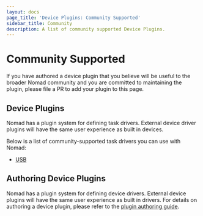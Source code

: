 ```yaml
---
layout: docs
page_title: 'Device Plugins: Community Supported'
sidebar_title: Community
description: A list of community supported Device Plugins.
---
```


# Community Supported

If you have authored a device plugin that you believe will be useful to the
broader Nomad community and you are committed to maintaining the plugin, please
file a PR to add your plugin to this page.

## Device Plugins

Nomad has a plugin system for defining task drivers. External device driver
plugins will have the same user experience as built in devices.

Below is a list of community-supported task drivers you can use with Nomad:

- [USB][usb]

## Authoring Device Plugins

Nomad has a plugin system for defining device drivers. External device plugins
will have the same user experience as built in drivers. For details on
authoring a device plugin, please refer to the [plugin authoring
guide][plugin_guide].

[plugin_guide]: /docs/internals/plugins
[usb]: /docs/devices/external/usb
